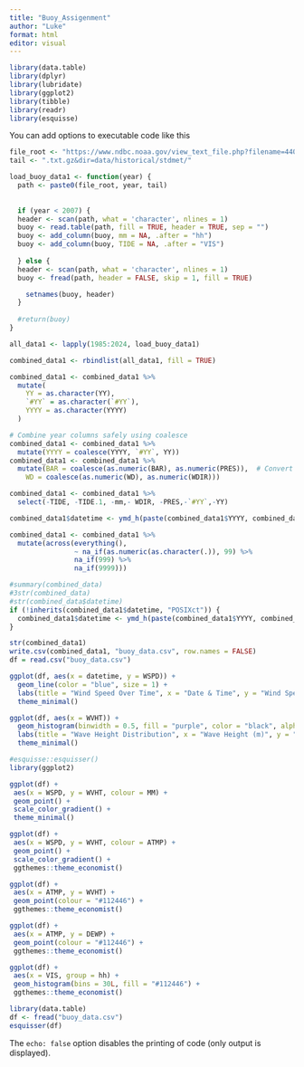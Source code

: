 ```yaml
---
title: "Buoy_Assigenment"
author: "Luke"
format: html
editor: visual
---
```


```r
library(data.table)
library(dplyr)
library(lubridate)
library(ggplot2)
library(tibble)
library(readr)
library(esquisse)
```

You can add options to executable code like this

```r
file_root <- "https://www.ndbc.noaa.gov/view_text_file.php?filename=44013h"
tail <- ".txt.gz&dir=data/historical/stdmet/"

load_buoy_data1 <- function(year) {
  path <- paste0(file_root, year, tail)
  
  
  if (year < 2007) {
  header <- scan(path, what = 'character', nlines = 1)
  buoy <- read.table(path, fill = TRUE, header = TRUE, sep = "")
  buoy <- add_column(buoy, mm = NA, .after = "hh")
  buoy <- add_column(buoy, TIDE = NA, .after = "VIS")
    
  } else {
  header <- scan(path, what = 'character', nlines = 1)  
  buoy <- fread(path, header = FALSE, skip = 1, fill = TRUE)

    setnames(buoy, header)
  }
  
  #return(buoy)
}

all_data1 <- lapply(1985:2024, load_buoy_data1)

combined_data1 <- rbindlist(all_data1, fill = TRUE)
```

```r
combined_data1 <- combined_data1 %>%
  mutate(
    YY = as.character(YY),
    `#YY` = as.character(`#YY`),
    YYYY = as.character(YYYY)
  )

# Combine year columns safely using coalesce
combined_data1 <- combined_data1 %>%
  mutate(YYYY = coalesce(YYYY, `#YY`, YY))
combined_data1 <- combined_data1 %>%
  mutate(BAR = coalesce(as.numeric(BAR), as.numeric(PRES)),  # Convert BAR and PRES to numeric
    WD = coalesce(as.numeric(WD), as.numeric(WDIR)))

combined_data1 <- combined_data1 %>%
  select(-TIDE, -TIDE.1, -mm,- WDIR, -PRES,-`#YY`,-YY)

combined_data1$datetime <- ymd_h(paste(combined_data1$YYYY, combined_data1$MM, combined_data1$DD, combined_data1$hh, sep = "-"))

combined_data1 <- combined_data1 %>%
  mutate(across(everything(), 
                ~ na_if(as.numeric(as.character(.)), 99) %>%
                na_if(999) %>%
                na_if(9999)))

#summary(combined_data)
#3str(combined_data)
#str(combined_data$datetime)
if (!inherits(combined_data1$datetime, "POSIXct")) {
  combined_data1$datetime <- ymd_h(paste(combined_data1$YYYY, combined_data1$MM, combined_data1$DD, combined_data1$hh, sep = "-"))
}
```

```r
str(combined_data1)
write.csv(combined_data1, "buoy_data.csv", row.names = FALSE)
df = read.csv("buoy_data.csv")

```

```r
ggplot(df, aes(x = datetime, y = WSPD)) +
  geom_line(color = "blue", size = 1) +
  labs(title = "Wind Speed Over Time", x = "Date & Time", y = "Wind Speed (knots)") +
  theme_minimal()
```

```r
ggplot(df, aes(x = WVHT)) +
  geom_histogram(binwidth = 0.5, fill = "purple", color = "black", alpha = 0.7) +
  labs(title = "Wave Height Distribution", x = "Wave Height (m)", y = "Count") +
  theme_minimal()

```

```r
#esquisse::esquisser()
library(ggplot2)

ggplot(df) +
 aes(x = WSPD, y = WVHT, colour = MM) +
 geom_point() +
 scale_color_gradient() +
 theme_minimal()

ggplot(df) +
 aes(x = WSPD, y = WVHT, colour = ATMP) +
 geom_point() +
 scale_color_gradient() +
 ggthemes::theme_economist()

ggplot(df) +
 aes(x = ATMP, y = WVHT) +
 geom_point(colour = "#112446") +
 ggthemes::theme_economist()

ggplot(df) +
 aes(x = ATMP, y = DEWP) +
 geom_point(colour = "#112446") +
 ggthemes::theme_economist()

ggplot(df) +
 aes(x = VIS, group = hh) +
 geom_histogram(bins = 30L, fill = "#112446") +
 ggthemes::theme_economist()

library(data.table)
df <- fread("buoy_data.csv")
esquisser(df)
```

The `echo: false` option disables the printing of code (only output is displayed).
